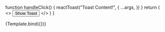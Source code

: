 
<Meta title="Atoms/Toast" />

  function handleClick() {
    reactToast("Toast Content!", {
      ...args,
    })
  }
  return (
    <>
      <Button onClick={handleClick}>Show Toast</Button>
      <ToastContainer />
    </>
  )
}

<Canvas>
  <Story
    name="Toast"
    argTypes={{
      position: {
        description: "",
        options: [
          "top-center",
          "top-right",
          "top-left",
          "bottom-center",
          "bottom-right",
          "bottom-left",
        ],
        control: {
          type: "radio",
        },
      },
      autoClose: {
        description: "",
        mapping: {
          false: false,
          "500": 500,
          "1000": 1000,
          "2000": 2000,
          "5000": 5000,
        },
        options: ["false", "500", "1000", "2000", "5000"],
        control: {
          labels: ["false", "500", "1000", "2000", "5000"],
          type: "radio",
        },
      },
      hideProgressBar: {
        description: "",
        control: {
          type: "boolean",
        },
      },
      progress: {
        description: "",
        mapping: {
          undefined: undefined,
          "100%": "100%",
          "75%": "75%",
          "50%": "50%",
          "25%": "25%",
        },
        options: ["undefined", "100%", "75%", "50%", "25%"],
        control: {
          labels: ["undefined", "100%", "75%", "50%", "25%"],
          type: "radio",
        },
      },
      closeOnClick: {
        description: "",
        control: {
          type: "boolean",
        },
      },
      pauseOnHover: {
        description: "",
        control: {
          type: "boolean",
        },
      },
      draggable: {
        description: "",
        control: {
          type: "boolean",
        },
      },
      closeButton: {
        description: "",
        control: {
          type: "boolean",
        },
      },
    }}
    args={{
      position: "bottom-center",
      hideProgressBar: false,
      progress: "undefined",
      closeButton: false,
      closeOnClick: true,
      pauseOnHover: true,
      draggable: true,
      autoClose: "false",
      toastId: "toast-test",
    }}
  >
    {Template.bind({})}
  </Story>
</Canvas>

